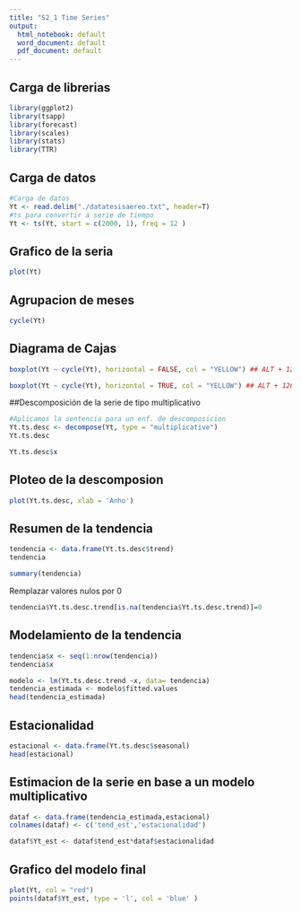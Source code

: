 ```yaml
---
title: "S2_1 Time Series"
output:
  html_notebook: default
  word_document: default
  pdf_document: default
---
```


## Carga de librerias

```r
library(ggplot2)
library(tsapp)
library(forecast)
library(scales)
library(stats)
library(TTR)
```

## Carga de datos

```r
#Carga de datos
Yt <- read.delim("./datatesisaereo.txt", header=T)
#ts para convertir a serie de tiempo
Yt <- ts(Yt, start = c(2000, 1), freq = 12 )
```
## Grafico de la seria

```r
plot(Yt)
```

## Agrupacion de meses

```r
cycle(Yt)
```

## Diagrama de Cajas

```r
boxplot(Yt ~ cycle(Yt), horizontal = FALSE, col = "YELLOW") ## ALT + 126
```

```r
boxplot(Yt ~ cycle(Yt), horizontal = TRUE, col = "YELLOW") ## ALT + 126
```

##Descomposición de la serie de tipo multiplicativo
```r
#Aplicamos la sentencia para un enf. de descomposicion
Yt.ts.desc <- decompose(Yt, type = "multiplicative")
Yt.ts.desc
```

```r
Yt.ts.desc$x
```

## Ploteo de la descomposion

```r
plot(Yt.ts.desc, xlab = 'Anho')
```

## Resumen de la tendencia

```r
tendencia <- data.frame(Yt.ts.desc$trend)
tendencia
```
```r
summary(tendencia)
```

Remplazar valores nulos por 0
```r
tendencia$Yt.ts.desc.trend[is.na(tendencia$Yt.ts.desc.trend)]=0
```

## Modelamiento de la tendencia
```r
tendencia$x <- seq(1:nrow(tendencia))
tendencia$x
```

```r
modelo <- lm(Yt.ts.desc.trend ~x, data= tendencia)
tendencia_estimada <- modelo$fitted.values
head(tendencia_estimada)
```

## Estacionalidad

```r
estacional <- data.frame(Yt.ts.desc$seasonal)
head(estacional)
```

## Estimacion de la serie en base a un modelo multiplicativo

```r
dataf <- data.frame(tendencia_estimada,estacional)
colnames(dataf) <- c('tend_est','estacionalidad')

dataf$Yt_est <- dataf$tend_est*dataf$estacionalidad
```

## Grafico del modelo final

```r
plot(Yt, col = "red")
points(dataf$Yt_est, type = 'l', col = 'blue' )
```

